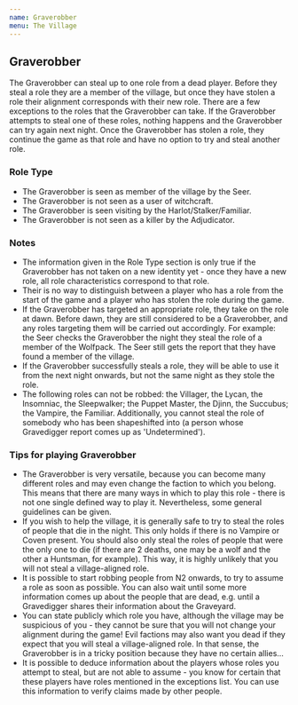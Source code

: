```yaml
---
name: Graverobber
menu: The Village
---
```


## Graverobber

The Graverobber can steal up to one role from a dead player. Before they
steal a role they are a member of the village, but once they have stolen
a role their alignment corresponds with their new role. There are a few
exceptions to the roles that the Graverobber can take. If the
Graverobber attempts to steal one of these roles, nothing happens and
the Graverobber can try again next night. Once the Graverobber has
stolen a role, they continue the game as that role and have no option to
try and steal another role.

### Role Type

  - The Graverobber is seen as member of the village by the Seer.
  - The Graverobber is not seen as a user of witchcraft.
  - The Graverobber is seen visiting by the Harlot/Stalker/Familiar.
  - The Graverobber is not seen as a killer by the Adjudicator.

### Notes

  - The information given in the Role Type section is only true if the
    Graverobber has not taken on a new identity yet - once they have a
    new role, all role characteristics correspond to that role.
  - Their is no way to distinguish between a player who has a role from
    the start of the game and a player who has stolen the role during
    the game.
  - If the Graverobber has targeted an appropriate role, they take on
    the role at dawn. Before dawn, they are still considered to be a
    Graverobber, and any roles targeting them will be carried out
    accordingly. For example: the Seer checks the Graverobber the night
    they steal the role of a member of the Wolfpack. The Seer still gets
    the report that they have found a member of the village.
  - If the Graverobber successfully steals a role, they will be able to
    use it from the next night onwards, but not the same night as they
    stole the role.
  - The following roles can not be robbed: the Villager, the Lycan, the
    Insomniac, the Sleepwalker; the Puppet Master, the Djinn, the
    Succubus; the Vampire, the Familiar. Additionally, you cannot steal
    the role of somebody who has been shapeshifted into (a person whose
    Gravedigger report comes up as 'Undetermined').

### Tips for playing Graverobber

  - The Graverobber is very versatile, because you can become many
    different roles and may even change the faction to which you belong.
    This means that there are many ways in which to play this role -
    there is not one single defined way to play it. Nevertheless, some
    general guidelines can be given.
  - If you wish to help the village, it is generally safe to try to
    steal the roles of people that die in the night. This only holds if
    there is no Vampire or Coven present. You should also only steal the
    roles of people that were the only one to die (if there are 2
    deaths, one may be a wolf and the other a Huntsman, for example).
    This way, it is highly unlikely that you will not steal a
    village-aligned role.
  - It is possible to start robbing people from N2 onwards, to try to
    assume a role as soon as possible. You can also wait until some more
    information comes up about the people that are dead, e.g. until a
    Gravedigger shares their information about the Graveyard.
  - You can state publicly which role you have, although the village may
    be suspicious of you - they cannot be sure that you will not change
    your alignment during the game\! Evil factions may also want you
    dead if they expect that you will steal a village-aligned role. In
    that sense, the Graverobber is in a tricky position because they
    have no certain allies...
  - It is possible to deduce information about the players whose roles
    you attempt to steal, but are not able to assume - you know for
    certain that these players have roles mentioned in the exceptions
    list. You can use this information to verify claims made by other
    people.
